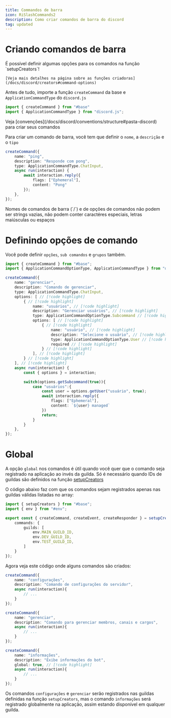 ```yaml
---
title: Commandos de barra
icon: RiSlashCommands2
description: Como criar comandos de barra do discord
tag: updated
---
```


# Criando comandos de barra

<Callout type="success">
    É possível definir algumas opções para os comandos na função `setupCreators`!

    [Veja mais detalhes na página sobre as funções criadoras](/docs/discord/creators#command-options)
</Callout>

Antes de tudo, importe a função `createCommand` da base e `ApplicationCommandType` do `discord.js`

```ts title="ping.ts"
import { createCommand } from "#base"
import { ApplicationCommandType } from "discord.js";
```

<Callout type="info">
    Veja [convenções](/docs/discord/conventions/structure#pasta-discord) para criar seus comandos
</Callout>

Para criar um comando de barra, você tem que definir o `nome`, a `descrição` e o `tipo`

```ts title="ping.ts"
createCommand({
    name: "ping",
    description: "Responde com pong",
    type: ApplicationCommandType.ChatInput,
    async run(interaction) {
        await interaction.reply({ 
            flags: ["Ephemeral"], 
            content: "Pong" 
        });
    },
});
```
<Callout type="danger">
    Nomes de comandos de barra (`/`) e de opções de comandos não podem ser strings vazias, não podem conter caractéres especiais, letras maiúsculas ou espaços
</Callout>

# Definindo opções de comando

Você pode definir `opções`, `sub comandos` e `grupos` também.
```ts title="manage.ts"
import { createCommand } from "#base";
import { ApplicationCommandOptionType, ApplicationCommandType } from "discord.js";

createCommand({
    name: "gerenciar",
    description: "Comando de gerenciar",
    type: ApplicationCommandType.ChatInput,
    options: [ // [!code highlight]
        { // [!code highlight]
            name: "usuários", // [!code highlight] 
            description: "Gerenciar usuários", // [!code highlight]
            type: ApplicationCommandOptionType.Subcommand // [!code highlight]
            options: [ // [!code highlight]
                { // [!code highlight] 
                    name: "usuário", // [!code highlight]
                    description: "Selecione o usuário", // [!code highlight]
                    type: ApplicationCommandOptionType.User // [!code highlight]
                    required // [!code highlight]
                } // [!code highlight]
            ], // [!code highlight]
        } // [!code highlight]
    ], // [!code highlight]
    async run(interaction) {
        const { options } = interaction;

        switch(options.getSubcommand(true)){
            case "usuários":{
                const user = options.getUser("usuário", true);
                await interaction.reply({ 
                    flags: ["Ephemeral"], 
                    content: `${user} managed` 
                })
                return;
            }
        }
    },
});
```

# Global

A opção `global` nos comandos é útil quando você quer que o comando seja registrado na aplicação ao invés da guilda. Só é necessário quando IDs de guildas são definidos na função [setupCreators](/docs/discord/creators/#commandoptions)

O código abaixo faz com que os comandos sejam registrados apenas nas guildas válidas listadas no array:
```ts title="src/discord/index.ts"
import { setupCreators } from "#base";
import { env } from "#env";

export const { createCommand, createEvent, createResponder } = setupCreators({
    commands: {
        guilds: [
            env.MAIN_GUILD_ID,
            env.DEV_GUILD_ID,
            env.TEST_GUILD_ID,
        ]
    }
});
```

Agora veja este código onde alguns comandos são criados:

```ts
createCommand({
	name: "configurações",
	description: "Comando de configurações do servidor",
	async run(interaction){
		// ...
	}
});

createCommand({
	name: "gerenciar",
	description: "Comando para gerenciar membros, canais e cargos",
	async run(interaction){
		// ...
	}
});

createCommand({
	name: "informações",
	description: "Exibe informações do bot",
	global: true, // [!code highlight]
	async run(interaction){
		// ...
	}
});
```

Os comandos `configurações` e `gerenciar` serão registrados nas guildas definidas na função `setupCreators`, mas o comando `informações` será registrado globalmente na aplicação, assim estando disponível em qualquer guilda.